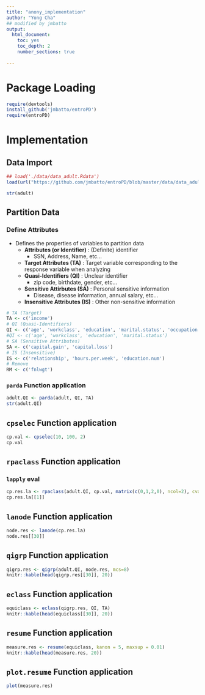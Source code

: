 ```yaml
---
title: "anony_implementation"
author: "Yong Cha"
## modified by jmbatto
output: 
  html_document:
    toc: yes
    toc_depth: 2
    number_sections: true
    
---
```



# Package Loading
```r
require(devtools)
install_github('jmbatto/entroPD')
require(entroPD)
```



# Implementation

## Data Import
```r
## load('./data/data_adult.Rdata')
load(url("https://github.com/jmbatto/entroPD/blob/master/data/data_adult.RData?raw=true"))
```

```r
str(adult)
```


## Partition Data

### Define Attributes

* Defines the properties of variables to partition data 
    * __Attributes (or Identifier)__ : (Definite) identifier 
        * SSN, Address, Name, etc...
    * __Target Attributes (TA)__ : Target variable corresponding to the response variable when analyzing  
    * __Quasi-Identifiers (QI)__ : Unclear identifier 
        * zip code, birthdate, gender, etc...
    * __Sensitive Attirbutes (SA)__ : Personal sensitive information 
        * Disease, disease information, annual salary, etc... 
    * __Insensitive Attributes (IS)__ : Other non-sensitive information 
    

```r
# TA (Target)
TA <- c('income')
# QI (Quasi-Identifiers)
QI <- c('age', 'workclass', 'education', 'marital.status', 'occupation', 'race', 'sex', 'native.country')
#QI <- c('age', 'workclass', 'education', 'marital.status')
# SA (Sensitive Attributes)
SA <- c('capital.gain', 'capital.loss')
# IS (Insensitive)
IS <- c('relationship', 'hours.per.week', 'education.num')
# Remove
RM <- c('fnlwgt')
```

### `parda` Function application 

```r
adult.QI <- parda(adult, QI, TA)
str(adult.QI)
```



## `cpselec` Function application 

```r
cp.val <- cpselec(10, 100, 2)
cp.val
```



## `rpaclass` Function application 


### `lapply` eval

```r
cp.res.la <- rpaclass(adult.QI, cp.val, matrix(c(0,1,2,0), ncol=2), cval = 100)
cp.res.la[[1]]
```


## `lanode` Function application 

```r
node.res <- lanode(cp.res.la)
node.res[[30]]
```


## `qigrp` Function application 

```r
qigrp.res <- qigrp(adult.QI, node.res, mcs=8)
knitr::kable(head(qigrp.res[[30]], 20))
```


## `eclass` Function application 

```r
equiclass <- eclass(qigrp.res, QI, TA)
knitr::kable(head(equiclass[[30]], 20))
```



## `resume` Function application 

```r
measure.res <- resume(equiclass, kanon = 5, maxsup = 0.01)
knitr::kable(head(measure.res, 20))
```


## `plot.resume` Function application 
```r
plot(measure.res)
```
